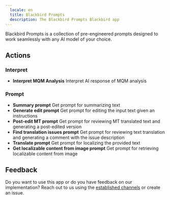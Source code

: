 ```yaml
---
  locale: en
  title: Blackbird Prompts
  description: The Blackbird Prompts Blackbird app
---
```


<LinkCard title="View on Github" target="_blank" href="https://github.com/bb-io/AIUtilities" icon="github" />

Blackbird Prompts is a collection of pre-engineered prompts designed to work seamlessly with any AI model of your choice.

## Actions

### Interpret
- **Interpret MQM Analysis** Interpret AI response of MQM analysis

### Prompt
- **Summary prompt** Get prompt for summarizing text
- **Generate edit prompt** Get prompt for editing the input text given an instructions
- **Post-edit MT prompt** Get prompt for reviewing MT translated text and generating a post-edited version
- **Find translation issues prompt** Get prompt for reviewing text translation and generating a comment with the issue description
- **Translate prompt** Get prompt for localizing the provided text
- **Get localizable content from image prompt** Get prompt for retrieving localizable content from image

## Feedback

Do you want to use this app or do you have feedback on our implementation? Reach out to us using the [established channels](https://www.blackbird.io/) or create an issue.

